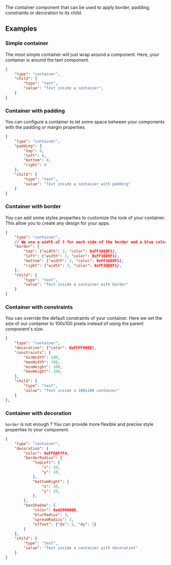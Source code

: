 


The container component that can be used to apply border, padding, constraints or decoration to its child.

## Examples

### Simple container
The most simple container will just wrap around a component.
Here, your container is around the text component.

```json
{
    "type": "container",
    "child": {
        "type": "text",
        "value": "Text inside a container",
    }
}
```

### Container with padding
You can configure a container to let some space between your components with the padding or margin properties.

```json
{
    "type": "container",
    "padding": {
        "top": 8,
        "left": 8,
        "bottom": 8,
        "right": 8
    },
    "child": {
        "type": "text",
        "value": "Text inside a container with padding"
    }
}
```

### Container with border
You can add some styles properties to customize the look of your container. This allow you to create any design for your apps.

```json
{
    "type": "container",
    // We use a width of 3 for each side of the border and a blue color
    "border": {
        "top": {"width": 3, "color": 0xFF36D8F1},
        "left": {"width": 3, "color": 0xFF36D8F1},
        "bottom": {"width": 3, "color": 0xFF36D8F1},
        "right": {"width": 3, "color": 0xFF36D8F1},
    },
    "child": {
        "type": "text",
        "value": "Text inside a container with border"
    }
}
```

### Container with constraints
You can override the default constraints of your container.
Here we set the size of our container to 100x100 pixels instead of using the parent component's size.

```json
{
    "type": "container",
    "decoration": {"color": 0xFFFF0000},
    "constraints": {
        "minWidth": 100,
        "maxWidth": 100,
        "minHeight": 100,
        "maxHeight": 100,
    },
    "child": {
        "type": "text",
        "value": "Text inside a 100x100 container"
    }
},
```

### Container with decoration
`border` is not enough ? You can provide more flexible and precise style properties to your component.

```json
{
    "type": "container",
    "decoration": {
        "color": 0xFFE0F7F4,
        "borderRadius": {
            "topLeft": {
                "x": 10,
                "y": 10,
            },
            "bottomRight": {
                "x": 10,
                "y": 10,
            },
        },
        "boxShadow": {
            "color": 0x42000000,
            "blurRadius": 3,
            "spreadRadius": 3,
            "offset": {"dx": 5, "dy": 2}
        }
    },
    "child": {
        "type": "text",
        "value": "Text inside a container with decoration"
    }
}
```

<PropertyTable schema={schema}/>
